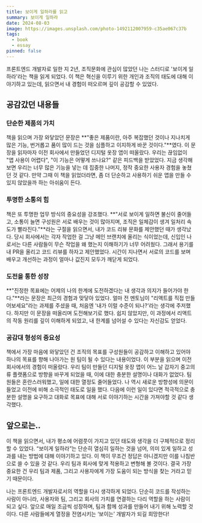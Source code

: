 ```yaml
---
title: 보이게 일하라를 읽고
summary: 보이게 일하라
date: 2024-08-03
image: https://images.unsplash.com/photo-1492112007959-c35ae067c37b
tags:
  - book
  - essay
pinned: false
---
```


프론트엔드 개발자로 일한 지 2년, 조직문화에 관심이 많았던 나는 스터디로 '보이게 일하라'라는 책을 읽게 되었다. 이 책은 혁신을 이루기 위한 개인과 조직의 태도에 대해 이야기하고 있는데, 읽으면서 내 경험이 떠오르며 깊이 공감할 수 있었다.

## 공감갔던 내용들

### 단순한 제품의 가치

책을 읽으며 가장 와닿았던 문장은 **"좋은 제품이란, 아주 복잡했던 것이나 지나치게 많은 기능, 번거롭고 품이 많이 드는 것을 심플하고 이지하게 바꾼 것이다."**였다. 이 문장을 읽자마자 이전 회사에서 만들었던 디지털 옷장 앱이 떠올랐다. 우리는 끊임없이 "앱 사용이 어렵다", "이 기능은 어떻게 쓰나요?" 같은 피드백을 받았었다. 지금 생각해보면 우리는 너무 많은 기능을 넣는 데 집중한 나머지, 정작 중요한 사용자 경험을 놓쳤던 것 같다. 만약 그때 이 책을 읽었더라면, 좀 더 단순하고 사용하기 쉬운 앱을 만들 수 있지 않았을까 하는 아쉬움이 든다.

### 투명한 소통의 힘

책은 또 투명한 업무 방식의 중요성을 강조했다. **"서로 보이게 일하면 불신이 줄어들고, 소통이 늘면 구성원은 서로 배우는 것이 많아지며, 조직은 일체감이 생겨 일처리 속도가 빨라진다."**라는 구절을 읽으면서, 내가 코드 리뷰 문화를 제안했던 때가 생각났다. 당시 회사에서는 각자 작업한 걸 그냥 메인 브랜치에 올리는 식이었는데, 신입인 나로서는 다른 사람들이 무슨 작업을 왜 했는지 이해하기가 너무 어려웠다. 그래서 용기를 내 PR을 올리고 코드 리뷰를 하자고 제안했었다. 시간이 지나면서 서로의 코드를 보며 배우고 개선하는 과정이 얼마나 값진지 모두가 깨닫게 되었다.

### 도전을 통한 성장

**"진정한 목표에는 어제의 나의 한계에 도전하겠다는 내 생각과 의지가 들어가야 한다."**라는 문장은 최근의 경험과 맞닿아 있었다. 얼마 전 멘토님이 "리액트를 직접 만들어보세요"라는 과제를 주셨을 때, 처음엔 '내가 이럴 수준이 되나?'라는 생각에 주저했다. 하지만 이 문장을 떠올리며 도전해보기로 했다. 쉽지 않았지만, 이 과정에서 리액트의 작동 원리를 깊이 이해하게 되었고, 내 한계를 넘어설 수 있다는 자신감도 얻었다.

### 공감대 형성의 중요성

책에서 가장 마음에 와닿았던 건 조직의 목표를 구성원들이 공감하고 이해하고 있어야 하나의 목표를 향해 나아가는 원 팀이 될 수 있다는 내용이었다. 이 부분을 읽으며 이전 회사에서의 경험이 떠올랐다. 우리 팀이 만들던 디지털 옷장 앱이 어느 날 갑자기 중고의류 플랫폼으로 방향을 바꾸게 되었을 때, 이에 대한 충분한 설명이나 대화가 없었다. 팀원들은 혼란스러워했고, 일에 대한 열정도 줄어들었다. 나 역시 새로운 방향성에 의문이 들었고 이전에 비해 소극적인 태도로 일을 했다. 다음에 이런 일이 있다면 적극적으로 충분한 설명을 요구하고 대화로 목표에 대해 서로 이야기하는 시간을 가져야할 것 같다 생각했다.

## 앞으로는..

이 책을 읽으면서, 내가 평소에 어렴풋이 가지고 있던 태도와 생각을 더 구체적으로 정리할 수 있었다. “보이게 일하라”는 단순히 열심히 일하는 것을 넘어, 의미 있게 일하고 성과를 내는 방법에 대해 이야기하고 있다. 이 책이 무조건 정답은 아니겠지만 이를 나침반으로 쓸 수 있을 것 같다. 우리 팀과 회사에 맞게 적용하고 변형해 볼 것이다. 결국 가장 중요한 건 우리 팀과 제품, 그리고 사용자에게 가장 도움이 되는 방식을 찾는 거라고 믿기 때문이다.

나는 프론트엔드 개발자로서의 역할을 다시 생각하게 되었다. 단순히 코드를 작성하는 사람이 아니라, 사용자와 팀, 그리고 회사의 가치를 연결하는 다리 역할을 하는 사람이 되고 싶다. 앞으로 매일 조금씩 성장하며, 팀과 함께 성과를 만들어 내기 위해 노력할 것이다. 다른 사람들에게 열정을 전염시키는 ‘보이는’ 개발자가 되길 희망한다!
